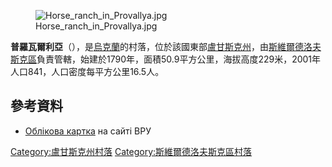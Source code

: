 [[Image:Horse_ranch_in_Provallya.jpg|right]]

{{coord|48|7|58|N|39|48|2|E|scale:100000|display=title}}

'''普羅瓦爾利亞'''（{{lang-uk|Провалля}}），是[[烏克蘭|烏克蘭]]的村落，位於該國東部[[盧甘斯克州|盧甘斯克州]]，由[[斯維爾德洛夫斯克區|斯維爾德洛夫斯克區]]負責管轄，始建於1790年，面積50.9平方公里，海拔高度229米，2001年人口841，人口密度每平方公里16.5人。

==參考資料==
* [http://w1.c1.rada.gov.ua/pls/z7503/A005?rdat1=04.01.2014&rf7571=18587 Облікова картка] {{Wayback|url=http://w1.c1.rada.gov.ua/pls/z7503/A005?rdat1=04.01.2014&rf7571=18587 |date=20140104204526 }} на сайті ВРУ

{{DEFAULTSORT:Провалля}}
[[Category:盧甘斯克州村落|Category:盧甘斯克州村落]]
[[Category:斯維爾德洛夫斯克區村落|Category:斯維爾德洛夫斯克區村落]]


{{Luhansk-geo-stub}}